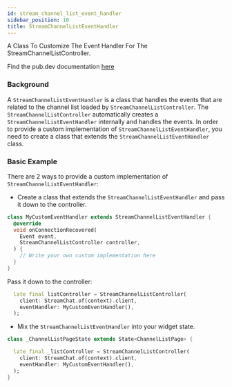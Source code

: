 ```yaml
---
id: stream_channel_list_event_handler
sidebar_position: 10
title: StreamChannelListEventHandler
---
```


A Class To Customize The Event Handler For The StreamChannelListController. 

Find the pub.dev documentation [here](https://pub.dev/documentation/stream_chat_flutter_core/latest/stream_chat_flutter_core/StreamChannelListEventHandler-class.html)

### Background

A `StreamChannelListEventHandler` is a class that handles the events that are related to the channel list loaded by `StreamChannelListController`.
The `StreamChannelListController` automatically creates a `StreamChannelListEventHandler` internally and handles the events. In order to provide a custom
implementation of `StreamChannelListEventHandler`, you need to create a class that extends the `StreamChannelListEventHandler` class.

### Basic Example

There are 2 ways to provide a custom implementation of `StreamChannelListEventHandler`:

* Create a class that extends the `StreamChannelListEventHandler` and pass it down to the controller.

```dart
class MyCustomEventHandler extends StreamChannelListEventHandler {
  @override
  void onConnectionRecovered(
    Event event,
    StreamChannelListController controller,
  ) {
    // Write your own custom implementation here
  }
}
```

Pass it down to the controller:

```dart
  late final listController = StreamChannelListController(
    client: StreamChat.of(context).client,
    eventHandler: MyCustomEventHandler(),
  );
```

* Mix the `StreamChannelListEventHandler` into your widget state.

```dart
class _ChannelListPageState extends State<ChannelListPage> {

  late final _listController = StreamChannelListController(
    client: StreamChat.of(context).client,
    eventHandler: MyCustomEventHandler(),
  );
}
```


